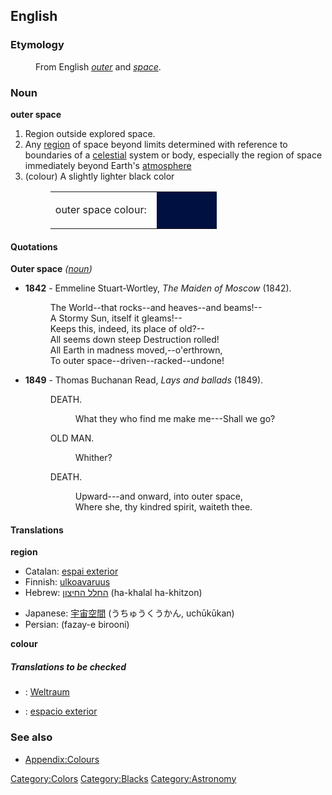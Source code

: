 {{wikipedia}}
==English==

===Etymology===
:From English ''[[outer]]'' and ''[[space]]''.

===Noun===
'''outer space'''

# Region outside explored space.
# Any [[region]] of space beyond limits determined with reference to boundaries of a [[celestial]] system or body, especially the region of space immediately beyond Earth's [[atmosphere]]
# (colour) A slightly lighter black color
#:<table><tr><td>outer space colour: &nbsp;</td><td bgcolor="#001041" width="80">&nbsp; </td></tr></table>

====Quotations====
;'''Outer space''' ''([[noun]])''
*'''1842''' - Emmeline Stuart-Wortley, ''The Maiden of Moscow'' (1842).
*:The World--that rocks--and heaves--and beams!--
*:A Stormy Sun, itself it gleams!--
*:Keeps this, indeed, its place of old?--
*:All seems down steep Destruction rolled!
*:All Earth in madness moved,--o'erthrown,
*:To outer space--driven--racked--undone!
*'''1849''' - Thomas Buchanan Read, ''Lays and ballads'' (1849).
*:DEATH.
*::What they who find me make me---Shall we go?
*:OLD MAN.
*::Whither?
*:DEATH.
*::Upward---and onward, into outer space,
*::Where she, thy kindred spirit, waiteth thee.

====Translations====
'''region'''
{{top}}
*Catalan: [[espai exterior]]
*Finnish: [[ulkoavaruus]]
*Hebrew: [[החלל החיצון]] (ha-khalal ha-khitzon)
{{mid}}
*Japanese: [[宇宙空間]] (うちゅうくうかん, uchūkūkan)
*Persian: {{FAchar|[[فضای بیرونی]]}} (fazay-e birooni)
{{bottom}}

'''colour'''
{{top}}
{{mid}}
{{bottom}}

=====Translations to be checked=====
{{checktrans}}
<!--Remove this section once all of the translations below have been moved into the tables above.-->
*{{ttbc|German}}: [[Weltraum]]
*{{ttbc|Spanish}}: [[espacio exterior]]

===See also===
*[[Wiktionary_Appendix:Colours|Appendix:Colours]]

[[Category:Colors]]
[[Category:Blacks]]
[[Category:Astronomy]]